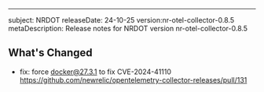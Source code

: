 ---
subject: NRDOT
releaseDate: 24-10-25
version:nr-otel-collector-0.8.5
metaDescription: Release notes for NRDOT version nr-otel-collector-0.8.5

## What's Changed
* fix: force docker@27.3.1 to fix CVE-2024-41110  https://github.com/newrelic/opentelemetry-collector-releases/pull/131

